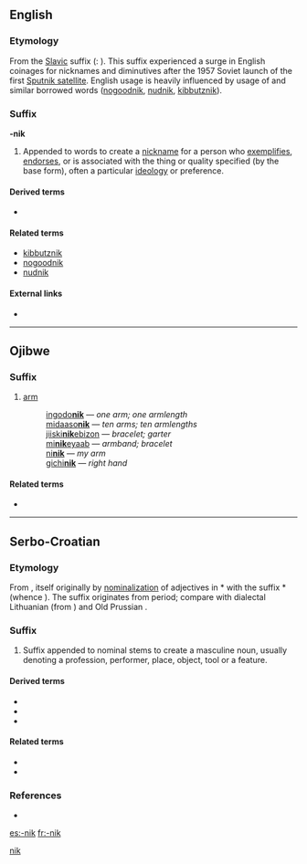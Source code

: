 {{also|nik}}
==English==
{{wikipedia}}

===Etymology===
From the [[w:Slavic languages|Slavic]] suffix ({{etyl|ru}}: {{term|lang=ru|-ник|tr=-nik}}). This suffix experienced a surge in English coinages for nicknames and diminutives after the 1957 Soviet launch of the first [[w:Sputnik program|Sputnik satellite]].  English usage is heavily influenced by {{etyl|yi}} usage of {{term||-nik}} and similar borrowed words ([[nogoodnik]], [[nudnik]], [[kibbutznik]]).

===Suffix===
'''-nik'''

# Appended to words to create a [[nickname]] for a person who [[exemplify|exemplifies]], [[endorse]]s, or is associated with the thing or quality specified (by the base form), often a particular [[ideology]] or preference.

====Derived terms====
* {{suffixsee|en}}

====Related terms====
* [[kibbutznik]]
* [[nogoodnik]]
* [[nudnik]]

====External links====
* {{reference-journal
    | year = 1990
    | month = Autumn
    | title = Of Sputniks, Beatniks, and Nogoodniks
    | first = V. V.
    | last = Kabakchi
    | coauthors = Doyle, Charles Clay
    | journal = American Speech
    | volume = 65
    | issue = 3
    | pages = 275-278
    | jstor = 455919
    | url = http://www.jstor.org/stable/455919
}}

[[Category:English suffixes|nik]]

----

==Ojibwe==

===Suffix===
{{head|oj|suffix|plural|=-nikan}}

# [[arm]]
#: [[ingodonik|ingodo'''nik''']] — ''one arm; one armlength''
#: [[midaasonik|midaaso'''nik''']] — ''ten arms; ten armlengths''
#: [[jiiskinikebizon|jiiski'''nik'''ebizon]] — ''bracelet; garter''
#: [[minikeyaab|mi'''nik'''eyaab]] — ''armband; bracelet''
#: [[ninik|ni'''nik''']] — ''my arm''
#: [[gichinik|gichi'''nik''']] — ''right hand''

====Related terms====
* {{l|oj|-nike}}

----

==Serbo-Croatian==

===Etymology===
From {{proto|sla-pro|-(ь)nikъ|lang=sh}}, itself originally by [[nominalization]] of adjectives in *{{term||-ьnъ}} with the suffix *{{term||-ikъ|}} (whence {{term|-ik|lang=sh}}). The suffix originates from {{proto|ine-bsl-pro|lang=sh}} period; compare with dialectal Lithuanian {{term|laukinykas|lauk-inykas|peasant, farmer|lang=lt}} (from {{term|laukas|laũkas|field|lang=lt}}) and Old Prussian {{term|laukinikis|lauk-inikis|vassal|lang=prg}}.

===Suffix===
{{sh-suffix|r|-ник|sort=nik}}

# Suffix appended to nominal stems to create a masculine noun, usually denoting a profession, performer, place, object, tool or a feature.

====Derived terms====
* {{l|sh|-enik}}
* {{l|sh|-ovnik}}
* {{l|sh|-evnik}}

====Related terms====
* {{l|sh|-ik}}
* {{l|sh|-ica}}

===References===
* {{R:sh:Skok|vol=I|515}}

[[es:-nik]]
[[fr:-nik]]